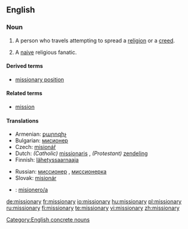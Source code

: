 {{wikipedia}}
==English==

===Noun===
{{en-noun|missionar|ies}}

# A person who travels attempting to spread a [[religion]] or a [[creed]].
# {{pejorative}} A [[naive]] religious fanatic.

====Derived terms====
*[[missionary position]]

====Related terms====
* [[mission]]

====Translations====
{{trans-top|person traveling to spread a religion}}
*Armenian: [[քարոզիչ]]
*Bulgarian: [[мисионер]] {{m}}
*Czech: [[misionář]] {{m}}
*Dutch: ''(Catholic)'' [[missionaris]] {{m}}, ''(Protestant)'' [[zendeling]] {{m}}
*Finnish: [[lähetyssaarnaaja]]
{{trans-mid}}
*Russian: [[миссионер]] {{m}}, [[миссионерка]] {{f}}
*Slovak: [[misionár]] {{m}}
*{{ttbc|Spanish}}: [[misionero/a]]
{{trans-bottom}}

[[Category:English concrete nouns]]

[[de:missionary]]
[[fr:missionary]]
[[io:missionary]]
[[hu:missionary]]
[[pl:missionary]]
[[ru:missionary]]
[[fi:missionary]]
[[te:missionary]]
[[vi:missionary]]
[[zh:missionary]]